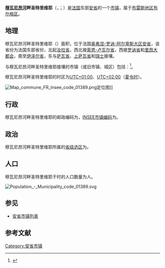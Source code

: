 {{noteTA|G1=法国地名}}
{{Infobox French commune
|name                    = 穆瓦尼昂河畔圣特里维耶
|native name             = Saint-Trivier-sur-Moignans
|arrondissement          = [[布雷斯地区布尔格区|布雷斯地区布尔格区]]
|website                 = [http://www.mairie-sainttriviersurmoignans.fr/ 官方网站]
}}
'''[[穆瓦尼昂河|穆瓦尼昂河]]畔圣特里维耶'''（{{lang-fr|Saint-Trivier-sur-Moignans}}，{{IPA-fr|sɛ̃ tʁivje syʁ mwaɲɑ̃}}；{{lang-frp|Sent-Treviér}}）是[[法国|法国]]东部[[安省_(法國)|安省]]的一个[[市镇_(法国)|市镇]]，属于[[布雷斯地区布尔格区|布雷斯地区布尔格区]]。

== 地理 ==
穆瓦尼昂河畔圣特里维耶（{{wikidata|property|linked|P625}}）面积{{wikidata|properties|P2046}}，位于法国[[奥弗涅-罗讷-阿尔卑斯大区|奥弗涅-罗讷-阿尔卑斯大区]][[安省_(法國)|安省]]，该省份为法国东部省份，北起[[汝拉省|汝拉省]]，西北接[[索恩-卢瓦尔省|索恩-卢瓦尔省]]，西接[[罗讷省|罗讷省]]和[[里昂大都会|里昂大都会]]，南至[[伊泽尔省|伊泽尔省]]，东与[[萨瓦省|萨瓦省]]、[[上萨瓦省|上萨瓦省]]和[[瑞士|瑞士]]接壤。

与穆瓦尼昂河畔圣特里维耶接壤的市镇（或旧市镇、城区）包括：{{Wikidata|properties|linked|P47}}<ref name="geo">{{Cite web|url=https://www.geoportail.gouv.fr/carte|title=Carte|accessdate=2020-03-22|author=Géoportail|language=fr|publisher=Géoportail|archive-date=2017-01-29|archive-url=https://web.archive.org/web/20170129154129/https://www.geoportail.gouv.fr/carte/|dead-url=no}}</ref>。

穆瓦尼昂河畔圣特里维耶的时区为[[UTC+01:00|UTC+01:00]]、[[UTC+02:00|UTC+02:00]]（[[夏时制|夏令时]]）。

[[File:Map_commune_FR_insee_code_01389.png|thumb]]定位图]]{{Clear|left}}
== 行政 ==
穆瓦尼昂河畔圣特里维耶的邮政编码为{{wikidata|properties|P281}}，[[法国国家统计与经济研究所|INSEE市镇编码]]为{{wikidata|properties|P374}}。

== 政治 ==
穆瓦尼昂河畔圣特里维耶所属的[[縣_(法國)|省级选区]]为{{WikidataLink|{{wikidata|properties|raw|best||P7938}}}}。

== 人口 ==
穆瓦尼昂河畔圣特里维耶于{{wikidata|qualifier|P1082|P585}}时的人口数量为{{wikidata|property|raw|P1082}}人。

[[File:Population_-_Municipality_code_01389.svg|thumb]]{{Clear|left}}
== 参见 ==
*[[安省市镇列表|安省市镇列表]]

== 参考文献 ==
{{reflist}}

{{安省市鎮}}
[[Category:安省市镇|Category:安省市镇]]